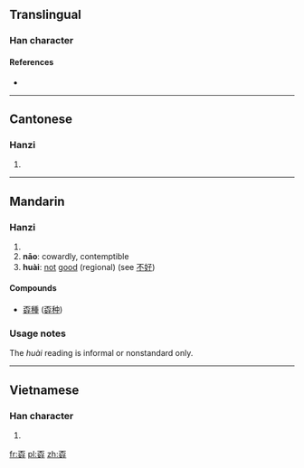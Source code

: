 ==Translingual==

===Han character===
{{Han char|rn=39|rad=子|as=07|sn=10|four=1044<sub>7</sub>|canj=一火女弓木 (MFVND)}}

====References====
* {{Han ref|kx=0280.010|dkj=06989|dj=0548.210|hdz=80018.100|uh=5B6C|ud=23404|bh=D165|bd=53605}}

----

==Cantonese==

===Hanzi===
{{yue-hanzi|jyut=|y=naau1}}

# {{defn|Cantonese|sort=子07}}

----

==Mandarin==

===Hanzi===
{{cmn-hanzi|pin=[[huài]] ([[huai4]]), [[nāo]] ([[nao1]])|wg=huai<sup>4</sup>, nao<sup>1</sup>}}

# {{defn|Mandarin|sort=子07}}
# '''nāo''': cowardly, contemptible
# '''huài''': {{informal}} [[not]] [[good]] (regional) (see [[不]][[好]])

====Compounds====
*[[孬種]] ([[孬种]])

===Usage notes===
The ''huài'' reading is informal or nonstandard only.
----

==Vietnamese==

===Han character===
{{vi-hantu|[[nao]]|rs=子07}}

# {{defn|Vietnamese|sort=子07}}

[[fr:孬]]
[[pl:孬]]
[[zh:孬]]